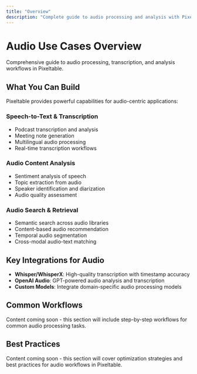 ```yaml
---
title: "Overview"
description: "Complete guide to audio processing and analysis with Pixeltable"
---
```


# Audio Use Cases Overview

Comprehensive guide to audio processing, transcription, and analysis workflows in Pixeltable.

## What You Can Build

Pixeltable provides powerful capabilities for audio-centric applications:

### Speech-to-Text & Transcription
- Podcast transcription and analysis
- Meeting note generation
- Multilingual audio processing
- Real-time transcription workflows

### Audio Content Analysis  
- Sentiment analysis of speech
- Topic extraction from audio
- Speaker identification and diarization
- Audio quality assessment

### Audio Search & Retrieval
- Semantic search across audio libraries
- Content-based audio recommendation
- Temporal audio segmentation
- Cross-modal audio-text matching

## Key Integrations for Audio

- **Whisper/WhisperX**: High-quality transcription with timestamp accuracy
- **OpenAI Audio**: GPT-powered audio analysis and transcription
- **Custom Models**: Integrate domain-specific audio processing models

## Common Workflows

Content coming soon - this section will include step-by-step workflows for common audio processing tasks.

## Best Practices

Content coming soon - this section will cover optimization strategies and best practices for audio workflows in Pixeltable.
